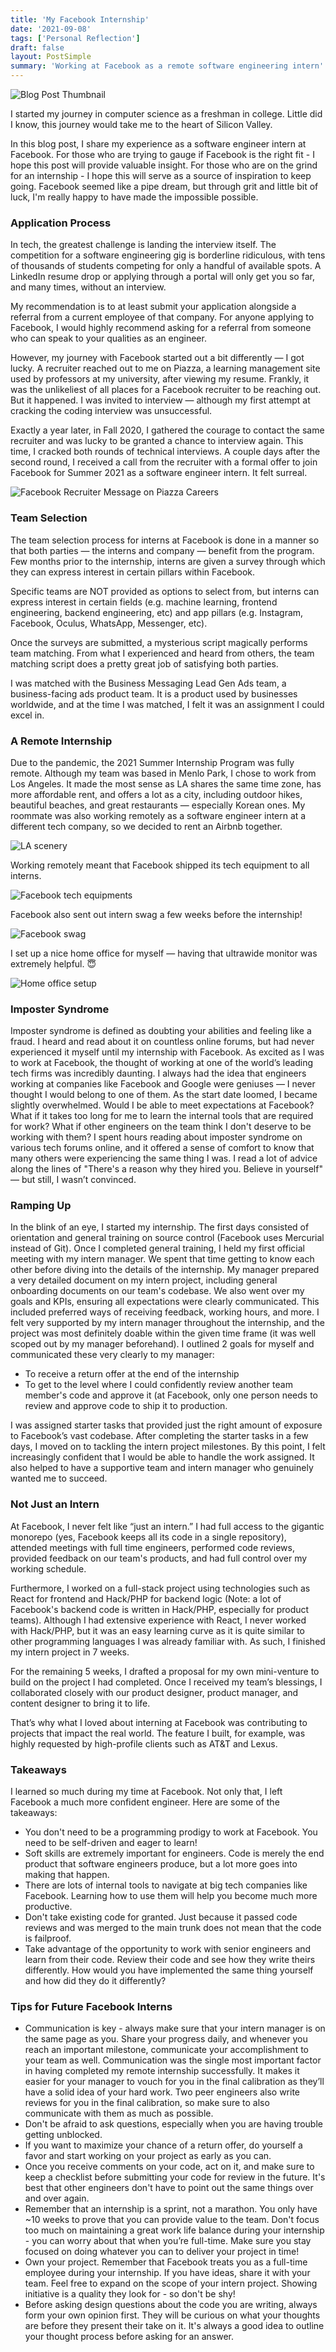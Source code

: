 ```yaml
---
title: 'My Facebook Internship'
date: '2021-09-08'
tags: ['Personal Reflection']
draft: false
layout: PostSimple
summary: 'Working at Facebook as a remote software engineering intern'
---
```


![Blog Post Thumbnail](/static/images/facebook-internship/facebook-logo.jpeg)

I started my journey in computer science as a freshman in college. Little did I know, this journey would take me to the heart of Silicon Valley.

In this blog post, I share my experience as a software engineer intern at Facebook. For those who are trying to gauge if Facebook is the right fit - I hope this post will provide valuable insight. For those who are on the grind for an internship - I hope this will serve as a source of inspiration to keep going. Facebook seemed like a pipe dream, but through grit and little bit of luck, I'm really happy to have made the impossible possible.

### Application Process
In tech, the greatest challenge is landing the interview itself. The competition for a software engineering gig is borderline ridiculous, with tens of thousands of students competing for only a handful of available spots. A LinkedIn resume drop or applying through a portal will only get you so far, and many times, without an interview.

My recommendation is to at least submit your application alongside a referral from a current employee of that company. For anyone applying to Facebook, I would highly recommend asking for a referral from someone who can speak to your qualities as an engineer.

However, my journey with Facebook started out a bit differently — I got lucky. A recruiter reached out to me on Piazza, a learning management site used by professors at my university, after viewing my resume. Frankly, it was the unlikeliest of all places for a Facebook recruiter to be reaching out. But it happened. I was invited to interview — although my first attempt at cracking the coding interview was unsuccessful.

Exactly a year later, in Fall 2020, I gathered the courage to contact the same recruiter and was lucky to be granted a chance to interview again. This time, I cracked both rounds of technical interviews. A couple days after the second round, I received a call from the recruiter with a formal offer to join Facebook for Summer 2021 as a software engineer intern. It felt surreal.

![Facebook Recruiter Message on Piazza Careers](/static/images/facebook-internship/facebook-piazza.png)

### Team Selection
The team selection process for interns at Facebook is done in a manner so that both parties — the interns and company — benefit from the program. Few months prior to the internship, interns are given a survey through which they can express interest in certain pillars within Facebook.

Specific teams are NOT provided as options to select from, but interns can express interest in certain fields (e.g. machine learning, frontend engineering, backend engineering, etc) and app pillars (e.g. Instagram, Facebook, Oculus, WhatsApp, Messenger, etc).

Once the surveys are submitted, a mysterious script magically performs team matching. From what I experienced and heard from others, the team matching script does a pretty great job of satisfying both parties.

I was matched with the Business Messaging Lead Gen Ads team, a business-facing ads product team. It is a product used by businesses worldwide, and at the time I was matched, I felt it was an assignment I could excel in.

### A Remote Internship
Due to the pandemic, the 2021 Summer Internship Program was fully remote. Although my team was based in Menlo Park, I chose to work from Los Angeles. It made the most sense as LA shares the same time zone, has more affordable rent, and offers a lot as a city, including outdoor hikes, beautiful beaches, and great restaurants — especially Korean ones. My roommate was also working remotely as a software engineer intern at a different tech company, so we decided to rent an Airbnb together.

![LA scenery](/static/images/facebook-internship/la-scenery.jpeg)

Working remotely meant that Facebook shipped its tech equipment to all interns.

![Facebook tech equipments](/static/images/facebook-internship/facebook-equipments.jpeg)

Facebook also sent out intern swag a few weeks before the internship!

![Facebook swag](/static/images/facebook-internship/facebook-swag.jpeg)

I set up a nice home office for myself — having that ultrawide monitor was extremely helpful. 😇

![Home office setup](/static/images/facebook-internship/desk-setup.jpeg)

### Imposter Syndrome
Imposter syndrome is defined as doubting your abilities and feeling like a fraud. I heard and read about it on countless online forums, but had never experienced it myself until my internship with Facebook. As excited as I was to work at Facebook, the thought of working at one of the world’s leading tech firms was incredibly daunting. I always had the idea that engineers working at companies like Facebook and Google were geniuses — I never thought I would belong to one of them. 
As the start date loomed, I became slightly overwhelmed. Would I be able to meet expectations at Facebook? What if it takes too long for me to learn the internal tools that are required for work? What if other engineers on the team think I don't deserve to be working with them? I spent hours reading about imposter syndrome on various tech forums online, and it offered a sense of comfort to know that many others were experiencing the same thing I was. I read a lot of advice along the lines of "There's a reason why they hired you. Believe in yourself" — but still, I wasn’t convinced.

### Ramping Up
In the blink of an eye, I started my internship. The first  days consisted of orientation and general training on source control (Facebook uses Mercurial instead of Git). Once I completed general training, I held my first official meeting with my intern manager. We spent that time getting to know each other before diving into the details of the internship. My manager prepared a very detailed document on my intern project, including general onboarding documents on our team's codebase. We also went over my goals and KPIs, ensuring all expectations were clearly communicated. This included preferred ways of receiving feedback, working hours, and more. I felt very supported by my intern manager throughout the internship, and the project was most definitely doable within the given time frame (it was well scoped out by my manager beforehand). I outlined 2 goals for myself and communicated these very clearly to my manager:

* To receive a return offer at the end of the internship
*	To get to the level where I could confidently review another team member's code and approve it (at Facebook, only one person needs to review and approve code to ship it to production.

I was assigned starter tasks that provided just the right amount of exposure to Facebook’s vast codebase. After completing the starter tasks in a few days, I moved on to tackling the intern project milestones. By this point, I felt increasingly confident that I would be able to handle the work assigned. It also helped to have a supportive team and intern manager who genuinely wanted me to succeed.

### Not Just an Intern
At Facebook, I never felt like “just an intern.” I had full access to the gigantic monorepo (yes, Facebook keeps all its code in a single repository), attended meetings with full time engineers, performed code reviews, provided feedback on our team's products, and had full control over my working schedule.

Furthermore, I worked on a full-stack project using technologies such as React for frontend and Hack/PHP for backend logic (Note: a lot of Facebook's backend code is written in Hack/PHP, especially for product teams). Although I had extensive experience with React, I never worked with Hack/PHP, but it was an easy learning curve  as it is quite similar to other programming languages I was already familiar with. As such, I finished my intern project in 7 weeks. 

For the remaining 5 weeks, I drafted a proposal for my own mini-venture to build on the project I had completed. Once I received my team’s blessings, I collaborated closely with our product designer, product manager, and content designer to bring it to life. 

That’s why what I loved about interning at Facebook was contributing to projects that impact the real world. The feature I built, for example, was highly requested by high-profile clients such as AT&T and Lexus.

### Takeaways
I learned so much during my time at Facebook. Not only that, I left Facebook a much more confident engineer. Here are some of the takeaways:
*	You don't need to be a programming prodigy to work at Facebook. You need to be self-driven and eager to learn!
*	Soft skills are extremely important for engineers. Code is merely the end product that software engineers produce, but a lot more goes into making that happen.
*	There are lots of internal tools to navigate at big tech companies like Facebook. Learning how to use them will help you become much more productive.
*	Don't take existing code for granted. Just because it passed code reviews and was merged to the main trunk does not mean that the code is failproof.
* Take advantage of the opportunity to work with senior engineers and learn from their code. Review their code and see how they write theirs differently. How would you have implemented the same thing yourself and how did they do it differently?

### Tips for Future Facebook Interns
*	Communication is key - always make sure that your intern manager is on the same page as you. Share your progress daily, and whenever you reach an important milestone, communicate your accomplishment to your team as well. Communication was the single most important factor in having completed my remote internship successfully. It makes it easier for your manager to vouch for you in the final calibration as they’ll have a solid idea of your hard work. Two peer engineers also write reviews for you in the final calibration, so make sure to also communicate with them as much as possible.
*	Don't be afraid to ask questions, especially when you are having trouble getting unblocked.
*	If you want to maximize your chance of a return offer, do yourself a favor and start working on your project as early as you can.
*	Once you receive comments on your code, act on it, and make sure to keep a checklist before submitting your code for review in the future. It's best that other engineers don't have to point out the same things over and over again.
*	Remember that an internship is a sprint, not a marathon. You only have ~10 weeks to prove that you can provide value to the team. Don't focus too much on maintaining a great work life balance during your internship - you can worry about that when you’re full-time. Make sure you stay focused on doing whatever you can to deliver your project in time!
*	Own your project. Remember that Facebook treats you as a full-time employee during your internship. If you have ideas, share it with your team. Feel free to expand on the scope of your intern project. Showing initiative is a quality they look for - so don't be shy!
*	Before asking design questions about the code you are writing, always form your own opinion first. They will be curious on what your thoughts are before they present their take on it. It's always a good idea to outline your thought process before asking for an answer.

